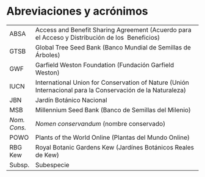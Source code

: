 # Abreviaciones y acrónimos {.unnumbered}

|              |                                                                                                            |
|--------------|------------------------------------------------------------------------------------------------------------|
| ABSA         | Access and Benefit Sharing Agreement (Acuerdo para el Acceso y Distribución de los  Beneficios)            |
| GTSB         | Global Tree Seed Bank (Banco Mundial de Semillas de Árboles)                                               |
| GWF          | Garfield Weston Foundation (Fundación Garfield Weston)                                                     |
| IUCN         | International Union for Conservation of Nature (Unión Internacional para la Conservación de la Naturaleza) |
| JBN          | Jardín Botánico Nacional                                                                                   |
| MSB          | Millennium Seed Bank (Banco de Semillas del Milenio)                                                       |
| *Nom. Cons.* | *Nomen conservandum* (nombre conservado)                                                                   |
| POWO         | Plants of the World Online (Plantas del Mundo Online)                                                      |
| RBG Kew      | Royal Botanic Gardens Kew (Jardínes Botánicos Reales de Kew)                                               |
| Subsp.       | Subespecie                                                                                                 |
